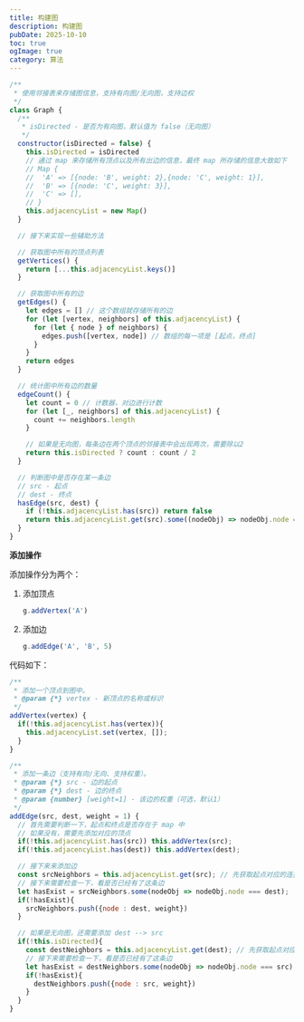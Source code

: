 ```yaml
---
title: 构建图
description: 构建图
pubDate: 2025-10-10
toc: true
ogImage: true
category: 算法
---
```


```js
/**
 * 使用邻接表来存储图信息，支持有向图/无向图，支持边权
 */
class Graph {
  /**
   * isDirected - 是否为有向图，默认值为 false（无向图）
   */
  constructor(isDirected = false) {
    this.isDirected = isDirected
    // 通过 map 来存储所有顶点以及所有出边的信息，最终 map 所存储的信息大致如下
    // Map {
    // 	'A' => [{node: 'B', weight: 2},{node: 'C', weight: 1}],
    //  'B' => [{node: 'C', weight: 3}],
    //  'C' => [],
    // }
    this.adjacencyList = new Map()
  }

  // 接下来实现一些辅助方法

  // 获取图中所有的顶点列表
  getVertices() {
    return [...this.adjacencyList.keys()]
  }

  // 获取图中所有的边
  getEdges() {
    let edges = [] // 这个数组就存储所有的边
    for (let [vertex, neighbors] of this.adjacencyList) {
      for (let { node } of neighbors) {
        edges.push([vertex, node]) // 数组的每一项是 [起点，终点]
      }
    }
    return edges
  }

  // 统计图中所有边的数量
  edgeCount() {
    let count = 0 // 计数器，对边进行计数
    for (let [_, neighbors] of this.adjacencyList) {
      count += neighbors.length
    }

    // 如果是无向图，每条边在两个顶点的邻接表中会出现两次，需要除以2
    return this.isDirected ? count : count / 2
  }

  // 判断图中是否存在某一条边
  // src - 起点
  // dest - 终点
  hasEdge(src, dest) {
    if (!this.adjacencyList.has(src)) return false
    return this.adjacencyList.get(src).some((nodeObj) => nodeObj.node === dest)
  }
}
```

**添加操作**

添加操作分为两个：

1. 添加顶点

   ```js
   g.addVertex('A')
   ```

2. 添加边

   ```js
   g.addEdge('A', 'B', 5)
   ```

代码如下：

```js
/**
 * 添加一个顶点到图中。
 * @param {*} vertex - 新顶点的名称或标识
 */
addVertex(vertex) {
  if(!this.adjacencyList.has(vertex)){
    this.adjacencyList.set(vertex, []);
  }
}

/**
 * 添加一条边（支持有向/无向、支持权重）。
 * @param {*} src - 边的起点
 * @param {*} dest - 边的终点
 * @param {number} [weight=1] - 该边的权重（可选，默认1）
 */
addEdge(src, dest, weight = 1) {
  // 首先需要判断一下，起点和终点是否存在于 map 中
  // 如果没有，需要先添加对应的顶点
  if(!this.adjacencyList.has(src)) this.addVertex(src);
  if(!this.adjacencyList.has(dest)) this.addVertex(dest);

  // 接下来来添加边
  const srcNeighbors = this.adjacencyList.get(src); // 先获取起点对应的连接顶点数组
  // 接下来需要检查一下，看是否已经有了这条边
  let hasExist = srcNeighbors.some(nodeObj => nodeObj.node === dest);
  if(!hasExist){
    srcNeighbors.push({node : dest, weight})
  }

  // 如果是无向图，还需要添加 dest --> src
  if(!this.isDirected){
    const destNeighbors = this.adjacencyList.get(dest); // 先获取起点对应的连接顶点数组
    // 接下来需要检查一下，看是否已经有了这条边
    let hasExist = destNeighbors.some(nodeObj => nodeObj.node === src);
    if(!hasExist){
      destNeighbors.push({node : src, weight})
    }
  }
}
```
